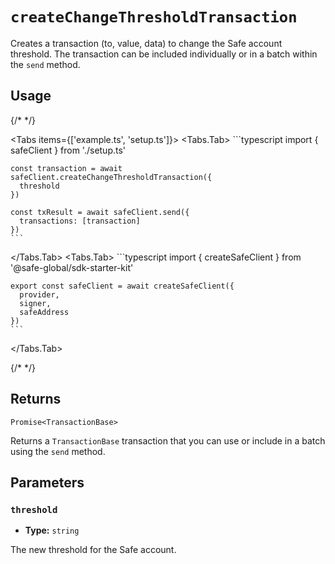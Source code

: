 
# `createChangeThresholdTransaction`

Creates a transaction (to, value, data) to change the Safe account threshold. The transaction can be included individually or in a batch within the `send` method.

## Usage

{/* <!-- vale off --> */}

<Tabs items={['example.ts', 'setup.ts']}>
  <Tabs.Tab>
    ```typescript
    import { safeClient } from './setup.ts'

    const transaction = await safeClient.createChangeThresholdTransaction({
      threshold
    })

    const txResult = await safeClient.send({
      transactions: [transaction]
    })
    ```
  </Tabs.Tab>
  <Tabs.Tab>
    ```typescript
    import { createSafeClient } from '@safe-global/sdk-starter-kit'
    
    export const safeClient = await createSafeClient({
      provider,
      signer,
      safeAddress
    })
    ```
  </Tabs.Tab>
</Tabs>

{/* <!-- vale on --> */}

## Returns

`Promise<TransactionBase>`

Returns a `TransactionBase` transaction that you can use or include in a batch using the `send` method.

## Parameters

### `threshold`

- **Type:** `string`

The new threshold for the Safe account.
